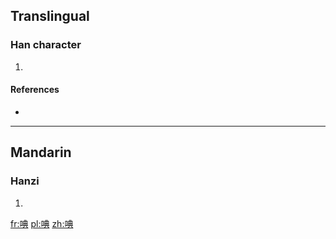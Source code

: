 ==Translingual==

===Han character===
{{Han char|rn=30|rad=口|as=08|sn=11|four=|canj=口廿月金 (RTBC)}}

# {{defn|Han|sort=口08}}

====References====
* {{Han ref|kx=0194.060|dkj=03777|dj=0414.130|hdz=10640.070|uh=553A|ud=21818}}

----

==Mandarin==

===Hanzi===
{{cmn-hanzi|pin=[[qiè]] ([[qie4]]), [[tiǎn]] ([[tian3]]), [[zā]] ([[za1]])|wg=ch'ieh<sup>4</sup>, t'ien<sup>3</sup>, tsa<sup>1</sup>}}

# {{defn|lang=cmn|sort=口08}}

[[fr:唺]]
[[pl:唺]]
[[zh:唺]]